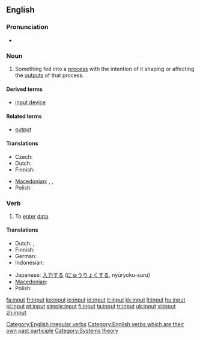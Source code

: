 {{wikipedia}}
==English==

===Pronunciation===
* {{IPA|/'ɪnpʊt/}}

===Noun===
{{en-noun}}

# Something fed into a [[process]] with the intention of it shaping or affecting the [[outputs]] of that process.

====Derived terms====
* [[input device]]

====Related terms====
* [[output]]

====Translations====
{{trans-top|something fed into a process}}
* Czech: {{t-|cs|vstup|m}}
* Dutch: {{t-|nl|invoer}}
* Finnish: {{t-|fi|syöte}}
{{trans-mid}}
* [[Macedonian]]: {{t|mk|внос|m|tr=vnos|sc=Cyrl|xs=Macedonian}},  {{t|mk|влез|m|tr=vlez|sc=Cyrl|xs=Macedonian}},  {{t|mk|вложување|n|tr=vložúvanje|sc=Cyrl|xs=Macedonian}}
* Polish: {{t|pl|wkład}}
{{trans-bottom}}

===Verb===
{{en-verb|inputs|inputting|'''input''' or '''[[inputted]]'''}}

# To [[enter]] [[data]].

====Translations====
{{trans-top|to enter data}}
* Dutch: {{t-|nl|ingeven}}, {{t+|nl|invoeren}}
* Finnish: {{t+|fi|syöttää}}
* German: {{t+|de|eingeben}}
* Indonesian: {{t-|id|masuk|alt=memasukkan|xs=Indonesian}}
{{trans-mid}}
* Japanese: [[入力]]する ([[にゅうりょく]]する, nyūryoku-suru)
* [[Macedonian]]: {{t|mk|внeсува|tr=vnésuva|sc=Cyrl|xs=Macedonian}}
* Polish: {{t|pl|wprowadzać dane}}
{{trans-bottom}}

[[Category:English irregular verbs]]
[[Category:English verbs which are their own past participle]]
[[Category:Systems theory]]

[[fa:input]]
[[fr:input]]
[[ko:input]]
[[io:input]]
[[id:input]]
[[it:input]]
[[kk:input]]
[[lt:input]]
[[hu:input]]
[[pl:input]]
[[pt:input]]
[[simple:input]]
[[fi:input]]
[[ta:input]]
[[tr:input]]
[[uk:input]]
[[vi:input]]
[[zh:input]]